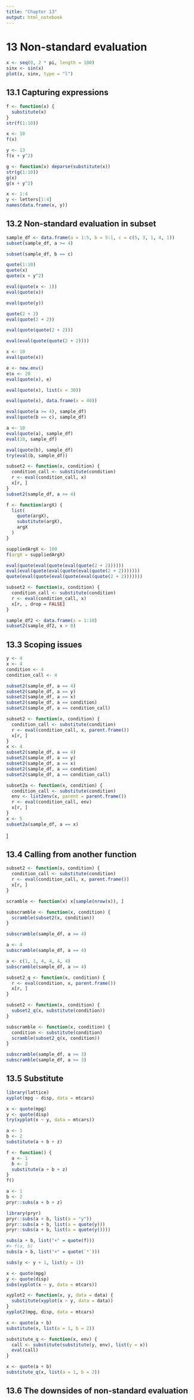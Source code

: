 ```yaml
---
title: "Chapter 13"
output: html_notebook
---
```


# 13 Non-standard evaluation

```r
x <- seq(0, 2 * pi, length = 100)
sinx <- sin(x)
plot(x, sinx, type = "l")
```

## 13.1 Capturing expressions

```r
f <- function(x) {
  substitute(x)
}
str(f(1:10))
```

```r
x <- 10
f(x)
```

```r
y <- 13
f(x + y^2)
```

```r
g <- function(x) deparse(substitute(x))
str(g(1:10))
g(x)
g(x + y^2)
```

```r
x <- 1:4
y <- letters[1:4]
names(data.frame(x, y))
```

## 13.2 Non-standard evaluation in subset

```r
sample_df <- data.frame(a = 1:5, b = 5:1, c = c(5, 3, 1, 4, 1))
subset(sample_df, a >= 4)
```

```r
subset(sample_df, b == c)
```

```r
quote(1:10)
quote(x)
quote(x + y^2)
```

```r
eval(quote(x <- 1))
eval(quote(x))
```

```r
eval(quote(y))
```

```r
quote(2 + 2)
eval(quote(2 + 2))
```

```r
eval(quote(quote(2 + 2)))
```

```r
eval(eval(quote(quote(2 + 2))))
```

```r
x <- 10
eval(quote(x))

e <- new.env()
e$x <- 20
eval(quote(x), e)
```

```r
eval(quote(x), list(x = 30))
```

```r
eval(quote(x), data.frame(x = 40))
```

```r
eval(quote(a >= 4), sample_df)
eval(quote(b == c), sample_df)
```

```r
a <- 10
eval(quote(a), sample_df)
eval(10, sample_df)
```

```r
eval(quote(b), sample_df)
try(eval(b, sample_df))
```

```r
subset2 <- function(x, condition) {
  condition_call <- substitute(condition)
  r <- eval(condition_call, x)
  x[r, ]
}
subset2(sample_df, a >= 4)
```

```r
f <- function(argX) {
  list(
    quote(argX),
    substitute(argX),
    argX
  )
}

suppliedArgX <- 100
f(argX = suppliedArgX)
```

```r
eval(quote(eval(quote(eval(quote(2 + 2))))))
eval(eval(quote(eval(quote(eval(quote(2 + 2)))))))
quote(eval(quote(eval(quote(eval(quote(2 + 2)))))))
```

```r
subset2 <- function(x, condition) {
  condition_call <- substitute(condition)
  r <- eval(condition_call, x)
  x[r, , drop = FALSE]
}

sample_df2 <- data.frame(x = 1:10)
subset2(sample_df2, x > 8)
```

## 13.3 Scoping issues

```r
y <- 4
x <- 4
condition <- 4
condition_call <- 4

subset2(sample_df, a == 4)
subset2(sample_df, a == y)
subset2(sample_df, a == x)
subset2(sample_df, a == condition)
subset2(sample_df, a == condition_call)
```

```r
subset2 <- function(x, condition) {
  condition_call <- substitute(condition)
  r <- eval(condition_call, x, parent.frame())
  x[r, ]
}
x <- 4
subset2(sample_df, a == 4)
subset2(sample_df, a == y)
subset2(sample_df, a == x)
subset2(sample_df, a == condition)
subset2(sample_df, a == condition_call)
```

```r
subset2a <- function(x, condition) {
  condition_call <- substitute(condition)
  env <- list2env(x, parent = parent.frame())
  r <- eval(condition_call, env)
  x[r, ]
}
x <- 5
subset2a(sample_df, a == x)
```

]

## 13.4 Calling from another function

```r
subset2 <- function(x, condition) {
  condition_call <- substitute(condition)
  r <- eval(condition_call, x, parent.frame())
  x[r, ]
}

scramble <- function(x) x[sample(nrow(x)), ]

subscramble <- function(x, condition) {
  scramble(subset2(x, condition))
}

subscramble(sample_df, a >= 4)
```

```r
a <- 4
subscramble(sample_df, a == 4)
```

```r
a <- c(1, 1, 4, 4, 4, 4)
subscramble(sample_df, a >= 4)
```

```r
subset2_q <- function(x, condition) {
  r <- eval(condition, x, parent.frame())
  x[r, ]
}
```

```r
subset2 <- function(x, condition) {
  subset2_q(x, substitute(condition))
}

subscramble <- function(x, condition) {
  condition <- substitute(condition)
  scramble(subset2_q(x, condition))
}

subscramble(sample_df, a >= 3)
subscramble(sample_df, a >= 3)
```

## 13.5 Substitute

```r
library(lattice)
xyplot(mpg ~ disp, data = mtcars)
```

```r
x <- quote(mpg)
y <- quote(disp)
try(xyplot(x ~ y, data = mtcars))
```

```r
a <- 1
b <- 2
substitute(a + b + z)
```

```r
f <- function() {
  a <- 1
  b <- 2
  substitute(a + b + z)
}
f()
```

```r
a <- 1
b <- 2
pryr::subs(a + b + z)
```

```r
library(pryr)
pryr::subs(a + b, list(a = "y"))
pryr::subs(a + b, list(a = quote(y)))
pryr::subs(a + b, list(a = quote(y())))
```

```r
subs(a + b, list("+" = quote(f)))
#> f(a, b)
subs(a + b, list("+" = quote(`*`)))
```

```r
subs(y <- y + 1, list(y = 1))
```

```r
x <- quote(mpg)
y <- quote(disp)
subs(xyplot(x ~ y, data = mtcars))
```

```r
xyplot2 <- function(x, y, data = data) {
  substitute(xyplot(x ~ y, data = data))
}
xyplot2(mpg, disp, data = mtcars)
```

```r
x <- quote(a + b)
substitute(x, list(a = 1, b = 2))
```

```r
substitute_q <- function(x, env) {
  call <- substitute(substitute(y, env), list(y = x))
  eval(call)
}

x <- quote(a + b)
substitute_q(x, list(a = 1, b = 2))
```

## 13.6 The downsides of non-standard evaluation

